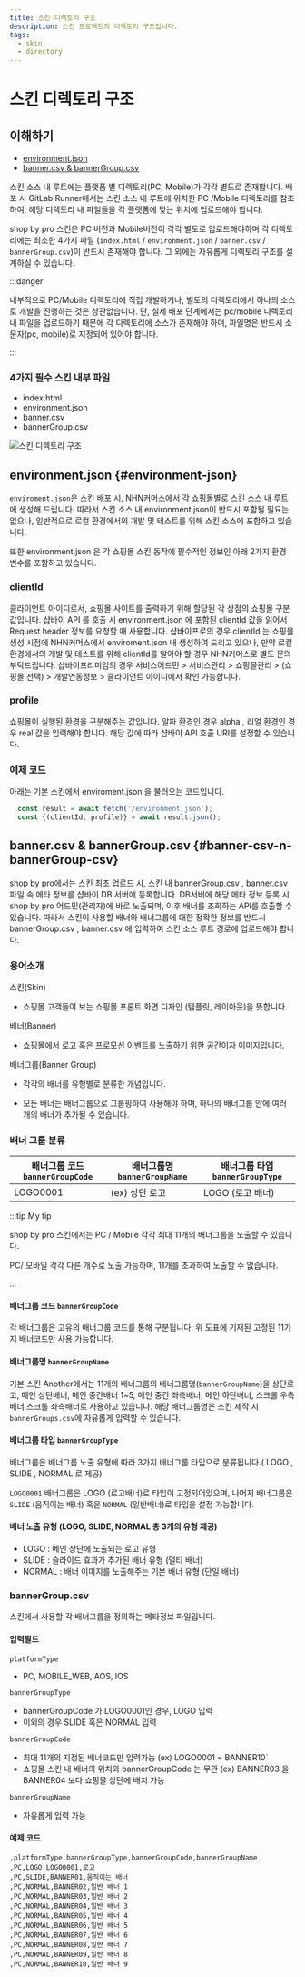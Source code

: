```yaml
---
title: 스킨 디렉토리 구조
description: 스킨 프로젝트의 디렉토리 구조입니다.
tags:
  - skin
  - directory
---
```


# 스킨 디렉토리 구조

## 이해하기

- [environment.json](#environment-json)
- [banner.csv & bannerGroup.csv](#banner-csv-n-bannerGroup-csv)

스킨 소스 내 루트에는 플랫폼 별 디렉토리(PC, Mobile)가 각각 별도로 존재합니다.
배포 시 GitLab Runner에서는 스킨 소스 내 루트에 위치한 PC /Mobile 디렉토리를 참조하여, 해당 디렉토리 내 파일들을 각 플랫폼에 맞는 위치에 업로드해야 합니다.

shop by pro 스킨은 PC 버전과 Mobile버전이 각각 별도로 업로드해야하며 각 디렉토리에는 최소한 4가지 파일 (`index.html` / `environment.json` / `banner.csv` / `bannerGroup.csv`)이 반드시 존재해야 합니다.
그 외에는 자유롭게 디렉토리 구조를 설계하실 수 있습니다.

:::danger

내부적으로 PC/Mobile 디렉토리에 직접 개발하거나, 별도의 디렉토리에서 하나의 소스로 개발을 진행하는 것은 상관없습니다.
단, 실제 배포 단계에서는 pc/mobile 디렉토리 내 파일을 업로드하기 때문에 각 디렉토리에 소스가 존재해야 하며, 파일명은 반드시 소문자(pc, mobile)로 지정되어 있어야 합니다.

:::

### 4가지 필수 스킨 내부 파일

- index.html
- environment.json
- banner.csv
- bannerGroup.csv

![스킨 디렉토리 구조](https://rlyfaazj0.toastcdn.net/works/images/api-env/file.png)

## environment.json {#environment-json}

`enviroment.json`은 스킨 배포 시, NHN커머스에서 각 쇼핑몰별로 스킨 소스 내 루트에 생성해 드립니다.
따라서 스킨 소스 내 environment.json이 반드시 포함될 필요는 없으나, 일반적으로 로컬 환경에서의 개발 및 테스트를 위해 스킨 소스에 포함하고 있습니다.

또한 environment.json 은 각 쇼핑몰 스킨 동작에 필수적인 정보인 아래 2가지 환경 변수를 포함하고 있습니다.

### clientId

클라이언트 아이디로서, 쇼핑몰 사이트를 출력하기 위해 할당된 각 상점의 쇼핑몰 구분 값입니다.
샵바이 API 를 호출 시 environment.json 에 포함된 clientId 값을 읽어서 Request header 정보를 요청할 때 사용합니다.
샵바이프로의 경우 clientId 는 쇼핑몰 생성 시점에 NHN커머스에서 enviroment.json 내 생성하여 드리고 있으나,
만약 로컬 환경에서의 개발 및 테스트를 위해 clientId를 알아야 할 경우 NHN커머스로 별도 문의 부탁드립니다.
샵바이프리미엄의 경우 서비스어드민 > 서비스관리 > 쇼핑몰관리 > (쇼핑몰 선택) > 개발연동정보 > 클라이언트 아이디에서 확인 가능합니다.

### profile

쇼핑몰이 실행된 환경을 구분해주는 값입니다. 알파 환경인 경우 alpha , 리얼 환경인 경우 real 값을 입력해야 합니다.
해당 값에 따라 샵바이 API 호출 URI를 설정할 수 있습니다.

### 예제 코드

아래는 기본 스킨에서 enviroment.json 을 불러오는 코드입니다.

```js
  const result = await fetch('/environment.json');
  const {(clientId, profile)} = await result.json();
```

## banner.csv & bannerGroup.csv {#banner-csv-n-bannerGroup-csv}

shop by pro에서는 스킨 최초 업로드 시, 스킨 내 bannerGroup.csv , banner.csv 파일 속 메타 정보를 샵바이 DB 서버에 등록합니다.
DB서버에 해당 메타 정보 등록 시 shop by pro 어드민(관리자)에 바로 노출되며, 이후 배너를 조회하는 API를 호출할 수 있습니다.
따라서 스킨이 사용할 배너와 배너그룹에 대한 정확한 정보를 반드시 bannerGroup.csv , banner.csv 에 입력하여 스킨 소스 루트 경로에 업로드해야 합니다.

### 용어소개

스킨(Skin)

- 쇼핑몰 고객들이 보는 쇼핑몰 프론트 화면 디자인 (템플릿, 레이아웃)을 뜻합니다.

배너(Banner)

- 쇼핑몰에서 로고 혹은 프로모션 이벤트를 노출하기 위한 공간이자 이미지입니다.

배너그룹(Banner Group)

- 각각의 배너를 유형별로 분류한 개념입니다.

- 모든 배너는 배너그룹으로 그룹핑하여 사용해야 하며, 하나의 배너그룹 안에 여러 개의 배너가 추가될 수 있습니다.

### 배너 그룹 분류

| 배너그룹 코드 `bannerGroupCode` | 배너그룹명 `bannerGroupName` | 배너그룹 타입 `bannerGroupType` |
| ------------------------------- | ---------------------------- | ------------------------------- |
| LOGO0001                        | (ex) 상단 로고               | LOGO (로고 배너)                |

:::tip My tip

shop by pro 스킨에서는 PC / Mobile 각각 최대 11개의 배너그룹을 노출할 수 있습니다.

PC/ 모바일 각각 다른 개수로 노출 가능하며, 11개를 초과하여 노출할 수 없습니다.

:::

#### 배너그룹 코드 `bannerGroupCode`

각 배너그룹은 고유의 배너그룹 코드를 통해 구분됩니다.
위 도표에 기재된 고정된 11가지 배너코드만 사용 가능합니다.

#### 배너그룹명 `bannerGroupName`

기본 스킨 Another에서는 11개의 배너그룹의 배너그룹명(`bannerGroupName`)을
상단로고, 메인 상단배너, 메인 중간배너 1~5, 메인 중간 좌측배너, 메인 하단배너, 스크롤 우측배너,스크롤 좌측배너로 사용하고 있습니다.
해당 배너그룹명은 스킨 제작 시 `bannerGroups.csv`에 자유롭게 입력할 수 있습니다.

#### 배너그룹 타입 `bannerGroupType`

배너그룹은 배너그룹 노출 유형에 따라 3가지 배너그룹 타입으로 분류됩니다.( LOGO , SLIDE , NORMAL 로 제공)

`LOGO0001` 배너그룹은 LOGO (로고배너)로 타입이 고정되어있으며, 나머지 배너그룹은 `SLIDE` (움직이는 배너) 혹은 `NORMAL` (일반배너)로 타입을 설정 가능합니다.

#### 배너 노출 유형 (LOGO, SLIDE, NORMAL 총 3개의 유형 제공)

- LOGO : 메인 상단에 노출되는 로고 유형
- SLIDE : 슬라이드 효과가 추가된 배너 유형 (멀티 배너)
- NORMAL : 배너 이미지를 노출해주는 기본 배너 유형 (단일 배너)

### bannerGroup.csv

스킨에서 사용할 각 배너그룹을 정의하는 메타정보 파일입니다.

#### 입력필드

`platformType`

- PC, MOBILE_WEB, AOS, IOS

`bannerGroupType`

- bannerGroupCode 가 LOGO0001인 경우, LOGO 입력
- 이외의 경우 SLIDE 혹은 NORMAL 입력

`bannerGroupCode`

- 최대 11개의 지정된 배너코드만 입력가능 (ex) LOGO0001 ~ BANNER10`
- 쇼핑몰 스킨 내 배너의 위치와 bannerGroupCode 는 무관 (ex) BANNER03 을 BANNER04 보다 쇼핑몰 상단에 배치 가능

`bannerGroupName`

- 자유롭게 입력 가능

#### 예제 코드

```csv
,platformType,bannerGroupType,bannerGroupCode,bannerGroupName
,PC,LOGO,LOGO0001,로고
,PC,SLIDE,BANNER01,움직이는 배너
,PC,NORMAL,BANNER02,일반 배너 1
,PC,NORMAL,BANNER03,일반 배너 2
,PC,NORMAL,BANNER04,일반 배너 3
,PC,NORMAL,BANNER05,일반 배너 4
,PC,NORMAL,BANNER06,일반 배너 5
,PC,NORMAL,BANNER07,일반 배너 6
,PC,NORMAL,BANNER08,일반 배너 7
,PC,NORMAL,BANNER09,일반 배너 8
,PC,NORMAL,BANNER10,일반 배너 9
```
